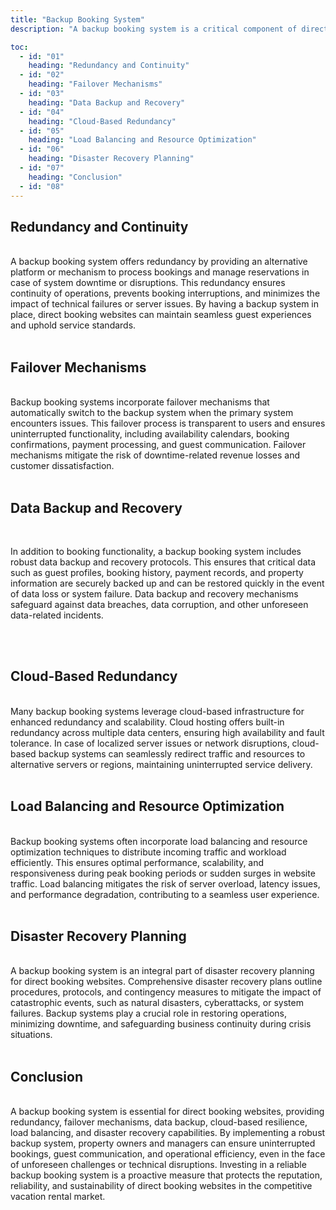 ```yaml
---
title: "Backup Booking System"
description: "A backup booking system is a critical component of direct booking websites for vacation rentals, providing resilience, continuity, and peace of mind in handling unforeseen circumstances or technical issues. This backup system acts as a safety net to ensure uninterrupted bookings, guest communication, and operational efficiency. Let's explore why a backup booking system is essential and how it enhances the reliability of direct booking websites."

toc:
  - id: "01"
    heading: "Redundancy and Continuity"
  - id: "02"
    heading: "Failover Mechanisms"
  - id: "03"
    heading: "Data Backup and Recovery"
  - id: "04"
    heading: "Cloud-Based Redundancy"
  - id: "05"
    heading: "Load Balancing and Resource Optimization"
  - id: "06"
    heading: "Disaster Recovery Planning"
  - id: "07"
    heading: "Conclusion"
  - id: "08"
---
```


## Redundancy and Continuity

<br />
A backup booking system offers redundancy by providing an alternative platform or
mechanism to process bookings and manage reservations in case of system downtime
or disruptions. This redundancy ensures continuity of operations, prevents booking
interruptions, and minimizes the impact of technical failures or server issues. By
having a backup system in place, direct booking websites can maintain seamless guest
experiences and uphold service standards.
<br />
<br />

## Failover Mechanisms

<br />
Backup booking systems incorporate failover mechanisms that automatically switch
to the backup system when the primary system encounters issues. This failover process
is transparent to users and ensures uninterrupted functionality, including availability
calendars, booking confirmations, payment processing, and guest communication. Failover
mechanisms mitigate the risk of downtime-related revenue losses and customer dissatisfaction.
<br />
<br />

## Data Backup and Recovery

<br />

In addition to booking functionality, a backup booking system includes robust data backup and recovery protocols. This ensures that critical data such as guest profiles, booking history, payment records, and property information are securely backed up and can be restored quickly in the event of data loss or system failure. Data backup and recovery mechanisms safeguard against data breaches, data corruption, and other unforeseen data-related incidents.

<br />
<br />

## Cloud-Based Redundancy

<br />
Many backup booking systems leverage cloud-based infrastructure for enhanced redundancy
and scalability. Cloud hosting offers built-in redundancy across multiple data centers,
ensuring high availability and fault tolerance. In case of localized server issues
or network disruptions, cloud-based backup systems can seamlessly redirect traffic
and resources to alternative servers or regions, maintaining uninterrupted service
delivery.
<br />
<br />

## Load Balancing and Resource Optimization

<br />
Backup booking systems often incorporate load balancing and resource optimization
techniques to distribute incoming traffic and workload efficiently. This ensures
optimal performance, scalability, and responsiveness during peak booking periods
or sudden surges in website traffic. Load balancing mitigates the risk of server
overload, latency issues, and performance degradation, contributing to a seamless
user experience.
<br />
<br />

## Disaster Recovery Planning

<br />
A backup booking system is an integral part of disaster recovery planning for direct
booking websites. Comprehensive disaster recovery plans outline procedures, protocols,
and contingency measures to mitigate the impact of catastrophic events, such as natural
disasters, cyberattacks, or system failures. Backup systems play a crucial role in
restoring operations, minimizing downtime, and safeguarding business continuity during
crisis situations.
<br />
<br />

## Conclusion

<br />A backup booking system is essential for direct booking websites, providing
redundancy, failover mechanisms, data backup, cloud-based resilience, load balancing,
and disaster recovery capabilities. By implementing a robust backup system, property
owners and managers can ensure uninterrupted bookings, guest communication, and operational
efficiency, even in the face of unforeseen challenges or technical disruptions. Investing
in a reliable backup booking system is a proactive measure that protects the reputation,
reliability, and sustainability of direct booking websites in the competitive vacation
rental market.
